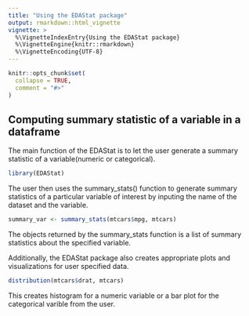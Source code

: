 ```yaml
---
title: "Using the EDAStat package"
output: rmarkdown::html_vignette
vignette: >
  %\VignetteIndexEntry{Using the EDAStat package}
  %\VignetteEngine{knitr::rmarkdown}
  %\VignetteEncoding{UTF-8}
---
```


```r
knitr::opts_chunk$set(
  collapse = TRUE,
  comment = "#>"
)
```


## Computing summary statistic of a variable in a dataframe

The main function of the EDAStat is to let the user generate a summary statistic of a variable(numeric or categorical).

```r
library(EDAStat)
```

The user then uses the summary_stats() function to generate summary statistics of a particular variable of interest by inputing the name of the dataset and the variable.

```r
summary_var <- summary_stats(mtcars$mpg, mtcars)
```

The objects returned by the summary_stats function is a list of summary statistics about the specified variable.

Additionally, the EDAStat package also creates appropriate plots and visualizations for user specified data. 

```r
distribution(mtcars$drat, mtcars)
```
This creates histogram for a numeric variable or a bar plot for the categorical varible from the user.
